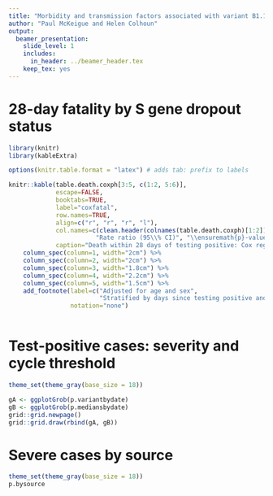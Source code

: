 ```yaml
---
title: "Morbidity and transmission factors associated with variant B1.1.7" 
author: "Paul McKeigue and Helen Colhoun" 
output: 
  beamer_presentation:
    slide_level: 1
    includes:
      in_header: ../beamer_header.tex
    keep_tex: yes
---
```


# 28-day fatality by S gene dropout status
\scriptsize
\setbeamertemplate{caption}{\raggedright\insertcaption\par}

```r

library(knitr)
library(kableExtra)

options(knitr.table.format = "latex") # adds tab: prefix to labels

knitr::kable(table.death.coxph[3:5, c(1:2, 5:6)],
             escape=FALSE, 
             booktabs=TRUE,
			 label="coxfatal",
             row.names=TRUE,
             align=c("r", "r", "r", "l"), 
             col.names=c(clean.header(colnames(table.death.coxph)[1:2]),
                        "Rate ratio (95\\% CI)", "\\ensuremath{p}-value"), 
             caption="Death within 28 days of testing positive: Cox regression on S gene dropout and covariates") %>%
    column_spec(column=1, width="2cm") %>%
    column_spec(column=2, width="2cm") %>%
    column_spec(column=3, width="1.8cm") %>%
    column_spec(column=4, width="2.2cm") %>%
    column_spec(column=5, width="1.5cm") %>%
    add_footnote(label=c("Adjusted for age and sex",
                         "Stratified by days since testing positive and calendar week"),
                 notation="none")
 

```
# Test-positive cases: severity and cycle threshold
	

```r

theme_set(theme_gray(base_size = 18))

gA <- ggplotGrob(p.variantbydate)
gB <- ggplotGrob(p.mediansbydate)
grid::grid.newpage()
grid::grid.draw(rbind(gA, gB))

```

# Severe cases by source

```r

theme_set(theme_gray(base_size = 18))
p.bysource

```
